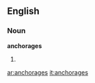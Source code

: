 ==English==

===Noun===
'''anchorages'''

# {{plural of|[[anchorage]]}}

[[ar:anchorages]]
[[it:anchorages]]